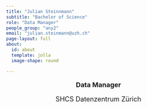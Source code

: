 ```yaml
---
title: "Julian Steinnmann"
subtitle: "Bachelor of Science"
role: "Data Manager"
people_group: "any2"
email: "julian.steinmann@uzh.ch"
page-layout: full
about: 
  id: about
  template: jolla
  image-shape: round

---
```


<div style="text-align: center;">
  <p style="font-size: 18px; font-weight: bold;">Data Manager</p>
  <p style="font-size: 18px;">SHCS Datenzentrum Zürich</p>
</div>


